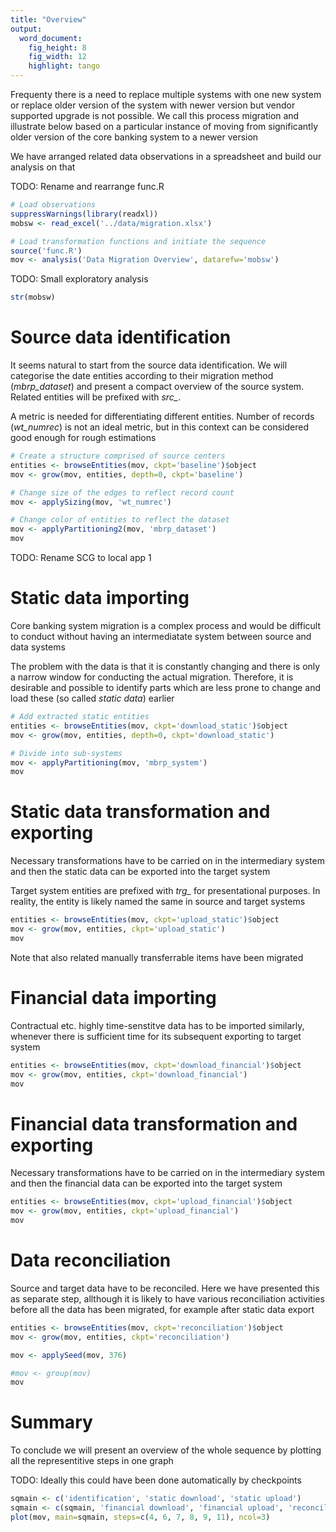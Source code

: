 ```yaml
---
title: "Overview"
output:
  word_document:
    fig_height: 8
    fig_width: 12
    highlight: tango
---
```

Frequenty there is a need to replace multiple systems with one new system or replace older version of the system with newer version but vendor supported upgrade is not possible. We call this process migration and illustrate below based on a particular instance of moving from significantly older version of the core banking system to a newer version

We have arranged related data observations in a spreadsheet and build our analysis on that

TODO: Rename and rearrange func.R

```r
# Load observations
suppressWarnings(library(readxl))
mobsw <- read_excel('../data/migration.xlsx')

# Load transformation functions and initiate the sequence
source('func.R')
mov <- analysis('Data Migration Overview', datarefw='mobsw')
```

TODO: Small exploratory analysis

```r
str(mobsw)
```

# Source data identification
It seems natural to start from the source data identification. We will categorise the date entities according to their migration method (*mbrp_dataset*) and present a compact overview of the source system. Related entities will be prefixed with *src_*.

A metric is needed for differentiating different entities. Number of records (*wt_numrec*) is not an ideal metric, but in this context can be considered good enough for rough estimations

```r
# Create a structure comprised of source centers
entities <- browseEntities(mov, ckpt='baseline')$object
mov <- grow(mov, entities, depth=0, ckpt='baseline')

# Change size of the edges to reflect record count
mov <- applySizing(mov, 'wt_numrec')

# Change color of entities to reflect the dataset
mov <- applyPartitioning2(mov, 'mbrp_dataset')
mov
```

TODO: Rename SCG to local app 1

# Static data importing
Core banking system migration is a complex process and would be difficult to conduct without having an intermediatate system between source and data systems

The problem with the data is that it is constantly changing and there is only a narrow window for conducting the actual migration. Therefore, it is desirable and possible to identify parts which are less prone to change and load these (so called *static data*) earlier

```r
# Add extracted static entities
entities <- browseEntities(mov, ckpt='download_static')$object
mov <- grow(mov, entities, depth=0, ckpt='download_static')

# Divide into sub-systems
mov <- applyPartitioning(mov, 'mbrp_system')
mov
```

# Static data transformation and exporting
Necessary transformations have to be carried on in the intermediary system and then the static data can be exported into the target system

Target system entities are prefixed with *trg_* for presentational purposes. In reality, the entity is likely named the same in source and target systems

```r
entities <- browseEntities(mov, ckpt='upload_static')$object
mov <- grow(mov, entities, ckpt='upload_static')
mov
```

Note that also related manually transferrable items have been migrated

# Financial data importing
Contractual etc. highly time-senstitve data has to be imported similarly, whenever there is sufficient time for its subsequent exporting to target system

```r
entities <- browseEntities(mov, ckpt='download_financial')$object
mov <- grow(mov, entities, ckpt='download_financial')
mov
```

# Financial data transformation and exporting
Necessary transformations have to be carried on in the intermediary system and then the financial data can be exported into the target system

```r
entities <- browseEntities(mov, ckpt='upload_financial')$object
mov <- grow(mov, entities, ckpt='upload_financial')
mov
```

# Data reconciliation
Source and target data have to be reconciled. Here we have presented this as separate step, allthough it is likely to have various reconciliation activities before all the data has been migrated, for example after static data export

```r
entities <- browseEntities(mov, ckpt='reconciliation')$object
mov <- grow(mov, entities, ckpt='reconciliation')

mov <- applySeed(mov, 376)

#mov <- group(mov)
mov
```

# Summary
To conclude we will present an overview of the whole sequence by plotting all the representitive steps in one graph

TODO: Ideally this could have been done automatically by checkpoints

```r
sqmain <- c('identification', 'static download', 'static upload')
sqmain <- c(sqmain, 'financial download', 'financial upload', 'reconciliation')
plot(mov, main=sqmain, steps=c(4, 6, 7, 8, 9, 11), ncol=3)
```
